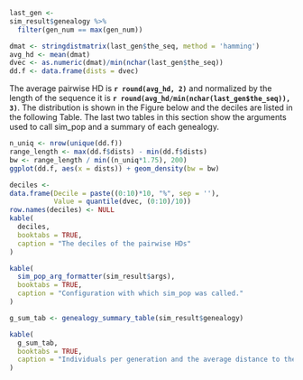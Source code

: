 ```r
last_gen <-
sim_result$genealogy %>%
  filter(gen_num == max(gen_num))

dmat <- stringdistmatrix(last_gen$the_seq, method = 'hamming')
avg_hd <- mean(dmat)
dvec <- as.numeric(dmat)/min(nchar(last_gen$the_seq))
dd.f <- data.frame(dists = dvec)
```

The average pairwise HD is **`r round(avg_hd, 2)`** and normalized by the length of the sequence it is **`r round(avg_hd/min(nchar(last_gen$the_seq)), 3)`**. The distribution is shown in the Figure below and the deciles are listed in the following Table. The last two tables in this section show the arguments used to call sim_pop and a summary of each genealogy.

```r
n_uniq <- nrow(unique(dd.f))
range_length <- max(dd.f$dists) - min(dd.f$dists)
bw <- range_length / min((n_uniq*1.75), 200)
ggplot(dd.f, aes(x = dists)) + geom_density(bw = bw)
```

```r
deciles <-
data.frame(Decile = paste((0:10)*10, "%", sep = ''),
           Value = quantile(dvec, (0:10)/10))
row.names(deciles) <- NULL
kable(
  deciles,
  booktabs = TRUE,
  caption = "The deciles of the pairwise HDs"
)
```

```r
kable(
  sim_pop_arg_formatter(sim_result$args),
  booktabs = TRUE,
  caption = "Configuration with which sim_pop was called."
)
```

```r
g_sum_tab <- genealogy_summary_table(sim_result$genealogy)

kable(
  g_sum_tab,
  booktabs = TRUE,
  caption = "Individuals per generation and the average distance to the original ancestor for the generation."
)
```

